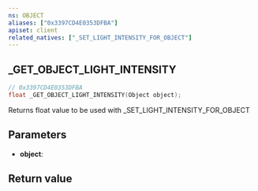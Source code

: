 ```yaml
---
ns: OBJECT
aliases: ["0x3397CD4E0353DFBA"]
apiset: client
related_natives: ["_SET_LIGHT_INTENSITY_FOR_OBJECT"]
---
```

## _GET_OBJECT_LIGHT_INTENSITY

```c
// 0x3397CD4E0353DFBA
float _GET_OBJECT_LIGHT_INTENSITY(Object object);
```

Returns float value to be used with _SET_LIGHT_INTENSITY_FOR_OBJECT

## Parameters
* **object**:

## Return value